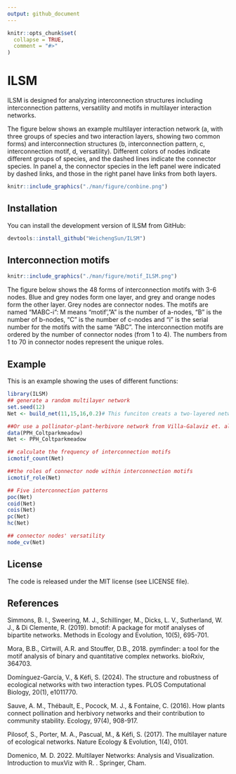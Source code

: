 ```yaml
---
output: github_document
---
```


<!-- README.md is generated from README.Rmd. Please edit that file -->

```r
knitr::opts_chunk$set(
  collapse = TRUE,
  comment = "#>"
)
```

# ILSM

<!-- badges: start -->

<!-- badges: end -->

ILSM is designed for analyzing interconnection structures including interconnection patterns, versatility and motifs in multilayer interaction networks.

The figure below shows an example multilayer interaction network (a, with three groups of species and two interaction layers, showing two common forms) and interconnection structures (b, interconnection pattern, c, interconnection motif, d, versatility). Different colors of nodes indicate different groups of species, and the dashed lines indicate the connector species. In panel a, the connector species in the left panel were indicated by dashed links, and those in the right panel have links from both layers.

```r
knitr::include_graphics("./man/figure/conbine.png")
```

## Installation

You can install the development version of ILSM from GitHub:

```r
devtools::install_github("WeichengSun/ILSM")
```

## Interconnection motifs

```r
knitr::include_graphics("./man/figure/motif_ILSM.png")
```

The figure below shows the 48 forms of interconnection motifs with 3-6 nodes. Blue and grey nodes form one layer, and grey and orange nodes form the other layer. Grey nodes are connector nodes. The motifs are named "MABC-i": M means "motif',"A" is the number of a-nodes, "B" is the number of b-nodes, "C" is the number of c-nodes and "i" is the serial number for the motifs with the same "ABC". The interconnection motifs are ordered by the number of connector nodes (from 1 to 4). The numbers from 1 to 70 in connector nodes represent the unique roles.

## Example

This is an example showing the uses of different functions:

```r
library(ILSM)
## generate a random multilayer network
set.seed(12)
Net <- build_net(11,15,16,0.2)# This funciton creats a two-layered network with 11,15, 16 nodes in three groups and the connectance is 0.2 

##Or use a pollinator-plant-herbivore network from Villa-Galaviz et. al. 2020. Journal of Animal Ecology.
data(PPH_Coltparkmeadow)
Net <- PPH_Coltparkmeadow

## calculate the frequency of interconnection motifs
icmotif_count(Net)

##the roles of connector node within interconnection motifs
icmotif_role(Net)

## Five interconnection patterns
poc(Net)
coid(Net)
cois(Net)
pc(Net)
hc(Net)

## connector nodes' versatility
node_cv(Net)
```

## License

The code is released under the MIT license (see LICENSE file).

## References

Simmons, B. I., Sweering, M. J., Schillinger, M., Dicks, L. V., Sutherland, W. J., & Di Clemente, R. (2019). bmotif: A package for motif analyses of bipartite networks. Methods in Ecology and Evolution, 10(5), 695-701.

Mora, B.B., Cirtwill, A.R. and Stouffer, D.B., 2018. pymfinder: a tool for the motif analysis of binary and quantitative complex networks. bioRxiv, 364703.

Domínguez-García, V., & Kéfi, S. (2024). The structure and robustness of ecological networks with two interaction types. PLOS Computational Biology, 20(1), e1011770.

Sauve, A. M., Thébault, E., Pocock, M. J., & Fontaine, C. (2016). How plants connect pollination and herbivory networks and their contribution to community stability. Ecology, 97(4), 908-917.

Pilosof, S., Porter, M. A., Pascual, M., & Kéfi, S. (2017). The multilayer nature of ecological networks. Nature Ecology & Evolution, 1(4), 0101.

Domenico, M. D. 2022. Multilayer Networks: Analysis and Visualization. Introduction to muxViz with R. . Springer, Cham.
